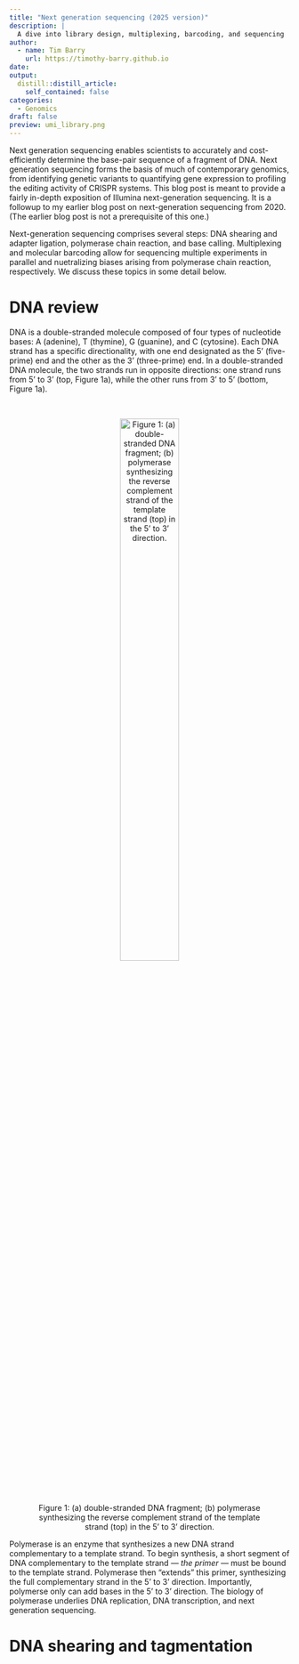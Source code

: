 ```yaml
---
title: "Next generation sequencing (2025 version)"
description: |
  A dive into library design, multiplexing, barcoding, and sequencing
author:
  - name: Tim Barry
    url: https://timothy-barry.github.io
date:
output:
  distill::distill_article:
    self_contained: false
categories:
  - Genomics
draft: false
preview: umi_library.png
---
```


Next generation sequencing enables scientists to accurately and cost-efficiently determine the base-pair sequence of a fragment of DNA. Next generation sequencing forms the basis of much of contemporary genomics, from identifying genetic variants to quantifying gene expression to profiling the editing activity of CRISPR systems. This blog post is meant to provide a fairly in-depth exposition of Illumina next-generation sequencing. It is a followup to my earlier blog post on next-generation sequencing from 2020. (The earlier blog post is not a prerequisite of this one.)

Next-generation sequencing comprises several steps: DNA shearing and adapter ligation, polymerase chain reaction, and base calling. Multiplexing and molecular barcoding allow for sequencing multiple experiments in parallel and nuetralizing biases arising from polymerase chain reaction, respectively. We discuss these topics in some detail below.

# DNA review

DNA is a double-stranded molecule composed of four types of nucleotide bases: A (adenine), T (thymine), G (guanine), and C (cytosine). Each DNA strand has a specific directionality, with one end designated as the 5' (five-prime) end and the other as the 3' (three-prime) end. In a double-stranded DNA molecule, the two strands run in opposite directions: one strand runs from 5' to 3' (top, Figure 1a), while the other runs from 3' to 5' (bottom, Figure 1a).

<br/>

<center>

![Figure 1: (a) double-stranded DNA fragment; (b) polymerase synthesizing the reverse complement strand of the template strand (top) in the 5' to 3' direction.](dna_basics.png){width=50%}

</center>

Polymerase is an enzyme that synthesizes a new DNA strand complementary to a template strand. To begin synthesis, a short segment of DNA complementary to the template strand --- *the primer* --- must be bound to the template strand. Polymerase then "extends" this primer, synthesizing the full complementary strand in the 5' to 3' direction. Importantly, polymerse only can add bases in the 5' to 3' direction. The biology of polymerase underlies DNA replication, DNA transcription, and next generation sequencing.

# DNA shearing and tagmentation

